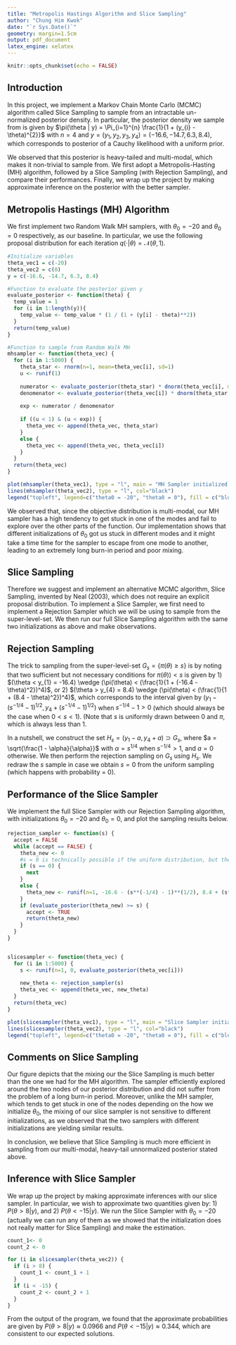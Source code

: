 ```yaml
---
title: "Metropolis Hastings Algorithm and Slice Sampling"
author: "Chung Him Kwok"
date: "`r Sys.Date()`"
geometry: margin=1.5cm
output: pdf_document 
latex_engine: xelatex
---
```



```r
knitr::opts_chunk$set(echo = FALSE)
```


## Introduction

In this project, we implement a Markov Chain Monte Carlo (MCMC) algorithm called Slice Sampling to sample from an intractable un-normalized posterior density. In particular, the posterior density we sample from is given by $\pi(\theta | y) = \Pi_{i=1}^{n} \frac{1}{1 + (y_{i} - \theta)^{2}}$ with $n = 4$ and $y = (y_{1}, y_{2}, y_{3}, y_{4}) = (-16.6, -14.7, 6.3, 8.4)$, which corresponds to posterior of a Cauchy likelihood with a uniform prior. 

We observed that this posterior is heavy-tailed and multi-modal, which makes it non-trivial to sample from. We first adopt a Metropolis-Hasting (MH) algorithm, followed by a Slice Sampling (with Rejection Sampling), and compare their performances. Finally, we wrap up the project by making approximate inference on the posterior with the better sampler.

## Metropolis Hastings (MH) Algorithm

We first implement two Random Walk MH samplers, with $\theta_{0} = - 20$ and $\theta_{0} = 0$ respectively, as our baseline. In particular, we use the following proposal distribution for each iteration $q(\cdot | \theta) = \mathcal{N}(\theta, 1)$.

```r
#Initialize variables
theta_vec1 = c(-20)
theta_vec2 = c(0)
y = c(-16.6, -14.7, 6.3, 8.4)

#Function to evaluate the posterior given y 
evaluate_posterior <- function(theta) {
  temp_value = 1
  for (i in 1:length(y)){
    temp_value <- temp_value * (1 / (1 + (y[i] - theta)**2))
  }
  return(temp_value)
} 

#Function to sample from Random Walk MH
mhsampler <- function(theta_vec) {
  for (i in 1:5000) {
    theta_star <- rnorm(n=1, mean=theta_vec[i], sd=1)
    u <- runif(1)
    
    numerator <- evaluate_posterior(theta_star) * dnorm(theta_vec[i], mean=theta_star, sd=1)
    denomenator <- evaluate_posterior(theta_vec[i]) * dnorm(theta_star, mean=theta_vec[i], sd=1)
    
    exp <- numerator / denomenator
    
    if ((u < 1) & (u < exp)) {
      theta_vec <- append(theta_vec, theta_star)
    }
    else {
      theta_vec <- append(theta_vec, theta_vec[i])
    }
  }
  return(theta_vec)
}

plot(mhsampler(theta_vec1), type = "l", main = "MH Sampler initialized at theta0 = -20 and theta0 = 0", xlab="Iteration", ylab="Sample Values", col="blue", ylim=c(-20, 20))
lines(mhsampler(theta_vec2), type = "l", col="black")
legend("topleft", legend=c("theta0 = -20", "theta0 = 0"), fill = c("blue","black"))
```
We observed that, since the objective distribution is multi-modal, our MH sampler has a high tendency to get stuck in one of the modes and fail to explore over the other parts of the function. Our implementation shows that different initializations of $\theta_{0}$ got us stuck in different modes and it might take a time time for the sampler to escape from one mode to another, leading to an extremely long burn-in period and poor mixing.

## Slice Sampling

Therefore we suggest and implement an alternative MCMC algorithm, Slice Sampling, invented by Neal (2003), which does not require an explicit proposal distribution. To implement a Slice Sampler, we first need to implement a Rejection Sampler which we will be using to sample from the super-level-set. We then run our full Slice Sampling algorithm with the same two initializations as above and make observations. 

## Rejection Sampling 
The trick to sampling from the super-level-set $G_{s} = \{\pi(\theta) \geq s\}$ is by noting that two sufficient but not necessary conditions for $\pi(\theta)) < s$ is given by 1) $(\theta < y_{1} = -16.4) \wedge (\pi(\theta) < (\frac{1}{1 + (-16.4 - \theta)^2})^4)$, or 2) $(\theta > y_{4} = 8.4) \wedge (\pi(\theta) < (\frac{1}{1 + (8.4 - \theta)^2})^4)$, which corresponds to the interval given by $(y_1 - (s^{-1/4} - 1)^{1/2}, y_4 + (s^{-1/4} - 1)^{1/2})$ when $s^{-1/4} - 1 > 0$ (which should always be the case when $0 < s < 1$). (Note that $s$ is uniformly drawn between 0 and $\pi$, which is always less than 1. 

In a nutshell, we construct the set $H_s = (y_1 - a, y_4 + a) \supset G_s$, where $a = \sqrt{\frac{1 - \alpha}{\alpha}}$ with $\alpha = s^{1/4}$ when $s^{-1/4} > 1$, and $a = 0$ otherwise. We then perform the rejection sampling on $G_s$ using $H_s$. We redraw the $s$ sample in case we obtain $s=0$ from the uniform sampling (which happens with probability = 0).

## Performance of the Slice Sampler

We implement the full Slice Sampler with our Rejection Sampling algorithm, with initializations $\theta_0 = -20$ and $\theta_0 = 0$, and plot the sampling results below.

```r
rejection_sampler <- function(s) {
  accept = FALSE
  while (accept == FALSE) {
    theta_new <- 0
    #s = 0 is technically possible if the uniform distribution, but then we won't able to find a distribution so we skip the iteration is we unfortunate got s = 0
    if (s == 0) {
      next
    }
    else {
      theta_new <- runif(n=1, -16.6 - (s**(-1/4) - 1)**(1/2), 8.4 + (s**(-1/4) - 1)**(1/2))
    }
    if (evaluate_posterior(theta_new) >= s) {
      accept <- TRUE
      return(theta_new)
    }
  }
}


slicesampler <- function(theta_vec) {
  for (i in 1:5000) {
    s <- runif(n=1, 0, evaluate_posterior(theta_vec[i]))
    
    new_theta <- rejection_sampler(s)
    theta_vec <- append(theta_vec, new_theta)
  }
  return(theta_vec)
}

plot(slicesampler(theta_vec1), type = "l", main = "Slice Sampler initialized at theta0 = -20 and theta0 = 0", xlab="Iteration", ylab="Sample Values", col="blue", ylim=c(-20, 20))
lines(slicesampler(theta_vec2), type = "l", col="black")
legend("topleft", legend=c("theta0 = -20", "theta0 = 0"), fill = c("blue","black"))
```


## Comments on Slice Sampling

Our figure depicts that the mixing our the Slice Sampling is much better than the one we had for the MH algorithm. The sampler efficiently explored around the two nodes of our posterior distribution and did not suffer from the problem of a long burn-in period. Moreover, unlike the MH sampler, which tends to get stuck in one of the nodes depending on the how we initialize $\theta_0$, the mixing of our slice sampler is not sensitive to different initializations, as we observed that the two samplers with different initializations are yielding similar results.

In conclusion, we believe that Slice Sampling is much more efficient in sampling from our multi-modal, heavy-tail unnormalized posterior stated above.

## Inference with Slice Sampler

We wrap up the project by making approximate inferences with our slice sampler. In particular, we wish to approximate two quantities given by: 1) $P(\theta > 8 | y)$, and 2) $P(\theta < -15 | y)$. We run the Slice Sampler with $\theta_0 = -20$ (actually we can run any of them as we showed that the initialization does not really matter for Slice Sampling) and make the estimation.

```r
count_1<- 0
count_2 <- 0

for (i in slicesampler(theta_vec2)) {
  if (i > 8) {
    count_1 <- count_1 + 1
  }
  if (i < -15) {
    count_2 <- count_2 + 1
  }
}

```

From the output of the program, we found that the approximate probabilities are given by $P(\theta > 8 | y) \approx 0.0966$ and $P(\theta < -15 | y) \approx 0.344$, which are consistent to our expected solutions.


